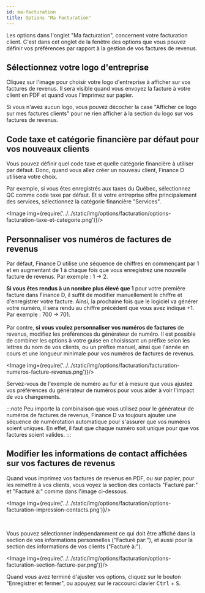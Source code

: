 ```yaml
---
id: ma-facturation
title: Options "Ma Facturation"
---
```



Les options dans l'onglet "Ma facturation", concernent votre facturation client.
C'est dans cet onglet de la fenêtre des options que vous pouvez définir vos préférences
par rapport à la gestion de vos factures de revenus.


## Sélectionnez votre logo d'entreprise
Cliquez sur l'image pour choisir votre logo d'entreprise à afficher sur vos factures de revenus.
Il sera visible quand vous envoyez la facture à votre client en PDF et quand vous l'imprimez sur papier.

Si vous n'avez aucun logo, vous pouvez décocher la case "Afficher ce logo sur mes factures clients" pour ne rien
afficher à la section du logo sur vos factures de revenus.

<LazyGif
  relativePath="options/facturation/options-facturation-selection-logo.gif"
  alt="Comment sélectionner votre logo d'entreprise dans Finance D"
  height={713}
/>


## Code taxe et catégorie financière par défaut pour vos nouveaux clients
Vous pouvez définir quel code taxe et quelle catégorie financière à utiliser par défaut.
Donc, quand vous allez créer un nouveau client, Finance&nbsp;D utilisera votre choix.

Par exemple, si vous êtes enregistrés aux taxes du Québec, sélectionnez QC comme code taxe par défaut.
Et si votre entreprise offre principalement des services, sélectionnez la catégorie financière "Services".

<Image img={require('../../static/img/options/facturation/options-facturation-taxe-et-categorie.png')}/>


## Personnaliser vos numéros de factures de revenus
Par défaut, Finance D utilise une séquence de chiffres en commençant par 1 et en augmentant de 1
à chaque fois que vous enregistrez une nouvelle facture de revenus. Par exemple : 1 &rarr; 2.

<strong>Si vous êtes rendus à un nombre plus élevé que 1</strong> pour votre première facture dans Finance D,
il suffit de modifier manuellement le chiffre et d'enregistrer votre facture.
Ainsi, la prochaine fois que le logiciel va générer votre numéro, il sera rendu au chiffre précédent
que vous avez indiqué +1. Par exemple : 700 &rarr; 701.
<br/>
<br/>
Par contre, <strong>si vous voulez personnaliser vos numéros de factures</strong> de revenus,
modifiez les préférences du générateur de numéro.
Il est possible de combiner les options à votre guise en choisissant
un préfixe selon les lettres du nom de vos clients, ou un préfixe manuel,
ainsi que l'année en cours et une longueur minimale pour vos numéros de factures de revenus.

<Image img={require('../../static/img/options/facturation/facturation-numeros-facture-revenus.png')}/>

Servez-vous de l'exemple de numéro au fur et à mesure que vous ajustez vos préférences du générateur de numéros
pour vous aider à voir l'impact de vos changements.

:::note
Peu importe la combinaison que vous utilisez pour le générateur de numéros de factures de revenus,
Finance&nbsp;D va toujours ajouter une séquence de numérotation automatique pour s'assurer que
vos numéros soient uniques.
En effet, il faut que chaque numéro soit unique pour que vos factures soient valides.
:::


## Modifier les informations de contact affichées sur vos factures de revenus
Quand vous imprimez vos factures de revenus en PDF, ou sur papier, pour les remettre à vos clients,
vous voyez la section des contacts "Facturé par:" et "Facturé à:" comme dans l'image ci-dessous.

<Image img={require('../../static/img/options/facturation/options-facturation-impression-contacts.png')}/>

<br/>

Vous pouvez sélectionner indépendamment
ce qui doit être affiché dans la section de vos informations personnelles
("Facturé par:"),
et aussi pour la section des informations de vos clients ("Facturé à:").

<Image img={require('../../static/img/options/facturation/options-facturation-section-facture-par.png')}/>

Quand vous avez terminé d'ajuster vos options, cliquez sur le bouton "Enregistrer et fermer",
ou appuyez sur le raccourci clavier <kbd>Ctrl</kbd> + <kbd>S</kbd>.

<br/>
<br/>
